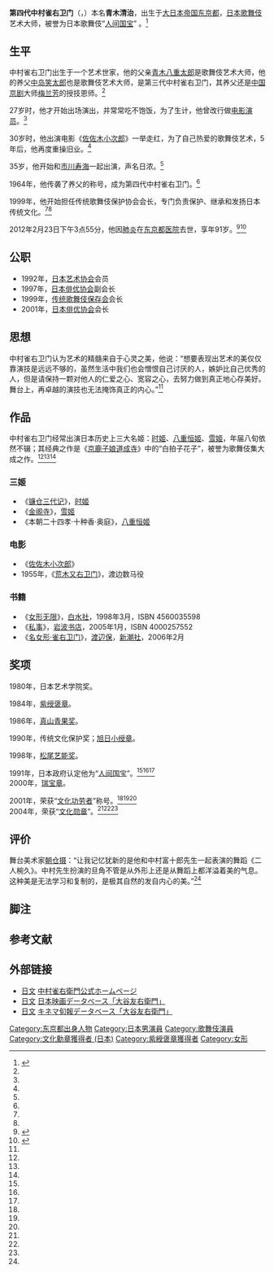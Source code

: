 {{艺人
|姓名     = 中村雀右卫门
|类型     = 男演员
|图片     =  Tomotarō Ōtani VII as Dr. Matoba in Uwasa no Onna 1954 2.jpg
|图片尺寸 = 
|图片简介 = 1954年照片
|原名     = 青木清治
|外文名   = {{lang|ja|中村雀右衛門}}
|外文 =  
|罗马拼音 = 
|英文名   = 
|昵称     = 
|其他艺名 = 1. 初代大谷广太郎<br />2. 七代目大谷友右卫门<br />3. '''四代目中村雀右卫门'''
|国籍     = {{JPN}}
|民族     = [[大和族|大和族]]
|籍贯     = 
|出生日期 = 1920年
|出生地点 = {{EOJ}}[[东京都|东京都]]
|逝世日期 = {{Death year and age|2012|1920}}
|逝世地点 = {{JPN}}[[东京都|东京都]]
|职业     =  [[演员|演员]]
|语言     =  [[日语|日语]]
|教育程度 = 
|宗教信仰 =
|配偶 = 晃子 
|儿女 = 大谷友右卫门 <br /> 中村芝雀
|父母 = 父亲：[[青木八重太郎|青木八重太郎]]<br />养父：[[中岛笑太郎|中岛笑太郎]]
|出身地 = 
|出道作 = 
|出道日期 = 
|代表作 = 
|活跃年代 = 1927年至今
|经纪公司 = 
|网站 = 
|奖项 = “人间国宝”<ref name="ops " /><ref name="txs " /><ref name="xlws " />
|IMDb = 
}}
'''第四代中村雀右卫门'''（{{jpn|j=四代目 中村 雀右衛門|hg=よだいめ なかむら じゃくえもん|rm=Yodaime Nakamura Jakuemon}}，{{bd|1920年||2012年|2月23日|catIdx= Z中}}）本名'''青木清治'''，出生于[[大日本帝国|大日本帝国]][[东京都|东京都]]，[[日本|日本]][[歌舞伎|歌舞伎]]艺术大师，被誉为日本歌舞伎“[[重要無形文化財保持者|人间国宝]]”{{noteTag|1= [[歌舞伎|歌舞伎]]中的“[[女形|女形]]”相当于[[中国戏曲|中国戏曲]][[行當|行當]]中的“[[旦|旦]]”；“[[女形|女形]]”演员被认定为日本“[[重要無形文化財保持者|人间国宝]]”的共有4位：第七代尾上梅幸、第六代中村歌右卫门、第七代中村芝翫和第四代中村雀右卫门。[http://culture.ifeng.com/whrd/detail_2012_03/06/12992958_0.shtml]}} 。<ref name="ops " >{{cite web |url=http://culture.ifeng.com/whrd/detail_2012_03/06/12992958_0.shtml |title=日本歌舞伎“人间国宝”辞世 养父曾教授梅兰芳 |accessdate=2012年 |work= |publisher=凤凰网 |language=zh-cn |archive-date=2012-03-09 |archive-url=https://web.archive.org/web/20120309100111/http://culture.ifeng.com/whrd/detail_2012_03/06/12992958_0.shtml |dead-url=no }}</ref>

== 生平 ==
中村雀右卫门出生于一个艺术世家，他的父亲[[青木八重太郎|青木八重太郎]]是歌舞伎艺术大师，他的养父[[中岛笑太郎|中岛笑太郎]]也是歌舞伎艺术大师，是第三代中村雀右卫门，其养父还是[[中国|中国]][[京剧|京剧]]大师[[梅兰芳|梅兰芳]]的授技恩师。<ref name="ops " />

27岁时，他才开始出场演出，并常常吃不饱饭，为了生计，他曾改行做[[电影演员|电影演员]]。<ref name="ops " />

30岁时，他出演电影《[[佐佐木小次郎|佐佐木小次郎]]》一举走红，为了自己热爱的歌舞伎艺术，5年后，他再度重操旧业。<ref name="ops " />

35岁，他开始和[[市川寿海|市川寿海]]一起出演，声名日浓。<ref name="ops " />

1964年，他传袭了养父的称号，成为第四代中村雀右卫门。<ref name="ops " />

1999年，他开始担任传统歌舞伎保护协会会长，专门负责保护、继承和发扬日本传统文化。<ref name="ops " /><ref name="txs " />

2012年2月23日下午3点55分，他因[[肺炎|肺炎]]在[[东京都|东京都]][[医院|医院]]去世，享年91岁。<ref name="txs " >{{cite web |url=http://ent.qq.com/a/20120223/001322.htm |title=日本国宝级大师中村雀右卫门因病去世 享年91岁 |accessdate=2012年 |work= |publisher=腾讯网 |language=zh-cn |archive-date=2019-02-20 |archive-url=https://web.archive.org/web/20190220204717/http://ent.qq.com/a/20120223/001322.htm |dead-url=no }}</ref><ref name="xlws " >{{cite web |url=http://ent.sina.com.cn/j/2012-02-23/21213563123.shtml |title=日本舞伎大师中村雀右卫门去世 享年91岁 |accessdate=2012年 |work= |publisher=新浪网 |language=zh-cn |archive-date=2019-02-20 |archive-url=https://web.archive.org/web/20190220204718/http://ent.sina.com.cn/j/2012-02-23/21213563123.shtml |dead-url=no }}</ref>

== 公职 ==
*1992年，[[日本艺术协会|日本艺术协会]]会员
*1997年，[[日本俳优协会|日本俳优协会]]副会长
*1999年，[[传统歌舞伎保存会|传统歌舞伎保存会]]会长
*2001年，[[日本俳优协会|日本俳优协会]]会长

== 思想 ==
中村雀右卫门认为艺术的精髓来自于心灵之美，他说：“想要表现出艺术的美仅仅靠演技是远远不够的，虽然生活中我们也会憎恨自己讨厌的人，嫉妒比自己优秀的人，但是请保持一颗对他人的仁爱之心、宽容之心，去努力做到真正地心存美好。舞台上，再卓越的演技也无法掩饰真正的内心。”<ref name="ops " />

== 作品 ==
中村雀右卫门经常出演日本历史上三大名姬：[[时姬|时姬]]、[[八重恒姬|八重恒姬]]、[[雪姬|雪姬]]，年届八旬依然不辍；其经典之作是《[[京鹿子娘道成寺|京鹿子娘道成寺]]》中的“白拍子花子”，被誉为歌舞伎{{tsl|ja|女形}}集大成之作。<ref name="ops " /><ref name="txs " /><ref name="xlws " />

=== 三姬 ===
*《[[镰仓三代记|镰仓三代记]]》，[[时姬|时姬]]
*《[[金阁寺|金阁寺]]》，[[雪姬|雪姬]]
*《本朝二十四孝·十种香·奥庭》，[[八重恒姬|八重恒姬]]

=== 电影 ===
*《[[佐佐木小次郎|佐佐木小次郎]]》
*1955年，《[[荒木又右卫门|荒木又右卫门]]》，渡边数马役

=== 书籍 ===
*《[[女形无限|女形无限]]》，[[白水社|白水社]]，1998年3月，ISBN 4560035598
*《[[私事|私事]]》，[[岩波书店|岩波书店]]，2005年1月，ISBN 4000257552
*《[[名女形·雀右卫门|名女形·雀右卫门]]》，[[渡辺保|渡辺保]]，[[新潮社|新潮社]]，2006年2月

== 奖项 ==
1980年，日本艺术学院奖。

1984年，[[紫绶褒章|紫绶褒章]]。

1986年，[[真山青果奖|真山青果奖]]。

1990年，传统文化保护奖；[[旭日小绶章|旭日小绶章]]。

1998年，[[松尾艺能奖|松尾艺能奖]]。

1991年，日本政府认定他为“[[重要無形文化財保持者|人间国宝]]”。<ref name="ops " /><ref name="txs " /><ref name="xlws " /><br />

2000年，[[瑞宝章|瑞宝章]]。

2001年，荣获“[[文化功劳者|文化功劳者]]”称号。<ref name="ops " /><ref name="txs " /><ref name="xlws " /><br />

2004年，荣获“[[文化勋章_(日本)|文化勋章]]”。<ref name="ops " /><ref name="txs " /><ref name="xlws " /><br />

== 评价 ==
舞台美术家[[朝仓摄|朝仓摄]]：“让我记忆犹新的是他和中村富十郎先生一起表演的舞蹈《二人椀久》。中村先生扮演的旦角不管是从外形上还是从舞蹈上都洋溢着美的气息。这种美是无法学习和复制的，是极其自然的发自内心的美。”<ref name="ops " />

==脚注==
<div class="references-small">
{{NoteFoot}}
</div>
==参考文献==
<div class="references-small">
<references></references>
</div>

== 外部链接 ==
*[[日文|日文]] [https://web.archive.org/web/20120314182858/http://www.kabuki.ne.jp/jakuemon/ 中村雀右衛門公式ホームページ]
*[[日文|日文]] [http://www.jmdb.ne.jp/person/p0256060.htm 日本映画データベース「大谷友右衛門」]{{Wayback|url=http://www.jmdb.ne.jp/person/p0256060.htm |date=20110913075223 }}
*[[日文|日文]] [https://web.archive.org/web/20050319150614/http://www.walkerplus.com/movie/kinejun/index.cgi?ctl=by_name&id=115431 キネマ旬報データベース「大谷友右衛門」]

{{DEFAULTSORT:Nakamura Jakuemon}}
[[Category:东京都出身人物|Category:东京都出身人物]]
[[Category:日本男演員|Category:日本男演員]]
[[Category:歌舞伎演員|Category:歌舞伎演員]]
[[Category:文化勳章獲得者_(日本)|Category:文化勳章獲得者 (日本)]]
[[Category:紫綬褒章獲得者|Category:紫綬褒章獲得者]]
[[Category:女形|Category:女形]]